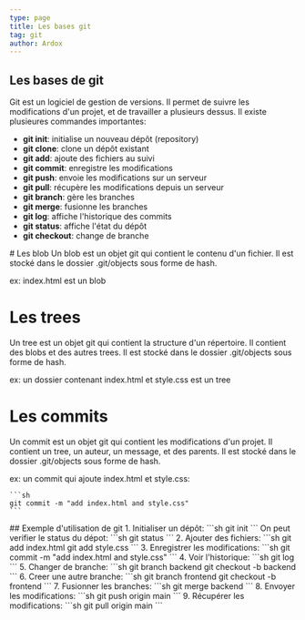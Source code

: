 ```yaml
---
type: page
title: Les bases git
tag: git
author: Ardox
---
```


## Les bases de git
Git est un logiciel de gestion de versions. Il permet de suivre les modifications d'un projet, et de travailler a plusieurs dessus.
Il existe plusieures commandes importantes:
- **git init**: initialise un nouveau dépôt (repository)
- **git clone**: clone un dépôt existant
- **git add**: ajoute des fichiers au suivi
- **git commit**: enregistre les modifications
- **git push**: envoie les modifications sur un serveur
- **git pull**: récupère les modifications depuis un serveur
- **git branch**: gère les branches
- **git merge**: fusionne les branches
- **git log**: affiche l'historique des commits
- **git status**: affiche l'état du dépôt
- **git checkout**: change de branche

<div className="seperator" />
# Les blob
Un blob est un objet git qui contient le contenu d'un fichier. Il est stocké dans le dossier .git/objects sous forme de hash.

ex: index.html est un blob

# Les trees
Un tree est un objet git qui contient la structure d'un répertoire. Il contient des blobs et des autres trees. Il est stocké dans le dossier .git/objects sous forme de hash.

ex: un dossier contenant index.html et style.css est un tree

# Les commits
Un commit est un objet git qui contient les modifications d'un projet. Il contient un tree, un auteur, un message, et des parents. Il est stocké dans le dossier .git/objects sous forme de hash.

ex: un commit qui ajoute index.html et style.css:
    
    ```sh
    git commit -m "add index.html and style.css"
    ```

<div className="separator" />
## Exemple d'utilisation de git
1. Initialiser un dépôt:
    ```sh
    git init
    ```
    On peut verifier le status du dépot:
    ```sh
    git status
    ```
2. Ajouter des fichiers:
    ```sh
    git add index.html
    git add style.css
    ```
3. Enregistrer les modifications:
    ```sh
    git commit -m "add index.html and style.css"
    ```
4. Voir l'historique:
    ```sh
    git log
    ```
5. Changer de branche:
    ```sh
    git branch backend
    git checkout -b backend
    ```
6. Creer une autre branche:
    ```sh
    git branch frontend
    git checkout -b frontend
    ```
7. Fusionner les branches:
    ```sh
    git merge backend
    ```
8. Envoyer les modifications:
    ```sh
    git push origin main 
    ```
9. Récupérer les modifications:
    ```sh
    git pull origin main
    ```
